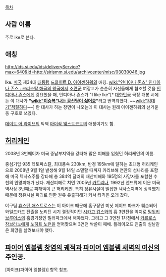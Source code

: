 [[목차]]

== 사람 이름 ==
주로 Ike로 쓴다.

== 애칭 ==
http://ids.si.edu/ids/deliveryService?max=640&id=http://sirismm.si.edu/archivcenter/misc/03030046.jpg

Ike. [[미국]] 제34대 [[대통령]] [[드와이트 D. 아이젠하워]]의 애칭. [[wiki:"인디아나 존스" 인디아나 존스 : 크리스탈 해골의 왕국]]에서 [[소련군]] 여장교가 순순히 자신들에게 협조할 것을 [[인디아나 존스]]에게 강요했을 때, 인디아나 존스가 "I like Ike"[* [[대한민국]] 극장 개봉 시에는 이 대사가 '''"[[wiki:"이승복"나는 공산당이 싫어요]]"'''라고 번역되었다. ~~[[wiki:"김대기"적절하다]]~~] 란 대사가 하는 장면이 나오는데 이 대사는 원래 아이젠하워의 선거운동 구호로 쓰였다.

[[데이트 어 라이브]]의 악역 [[아이작 웨스트코트]]의 애칭이기도 함.

== [[허리케인]] ==
2008년 3번째이자 미국 중남부지역을 강타해 많은 피해를 입혔던 허리케인의 이름. 

중심기압 935 헥토파스칼, 최대풍속 230km, 반경 195km에 달하는 초대형 허리케인으로 2008년 9월 1일 발생해 9월 14일 소멸할 때까지 카리브해 연안의 섬나라를 포함해 미국 텍사스주를 강타해 총 384억 달러의 재산피해와 195명의 사망자를 포함한 수천의 인명피해가 났다. 재산피해로 치면 2005년 [[카트리나]], 1992년 앤드류에 이은 미국 역사상 3번째로 피해액이 큰 허리케인. 특히 정유시설이 밀집한 텍사스지역에 상륙했기 때문에 정유시설 파괴로 인한 원유 유출피해가 커서 타격은 오래 갔다.

야구팀 [[휴스턴 애스트로스]]는 이 아이크 때문에 홈구장인 미닛 메이드 파크가 훼손되어  와일드카드 진출을 노리던 시기 결정적이던 [[시카고 컵스]]와의 홈 3연전을 억지로 [[밀워키 브루어스]]의 홈경기장인 밀러파크에서 해야했다. 그리고 그 3연전 1차전에서 [[카를로스 잠브라노]]에게 [[노히트 노런]]을 얻어맞으며 3연전 싹쓸이 패배. 플레이오프 진출의 실낱같은 희망을 날려보내야 했다. 

== [[파이어 엠블렘 창염의 궤적]]과 [[파이어 엠블렘 새벽의 여신]]의 주인공. ==
[아이크(파이어 엠블렘)] 항목 참조.
